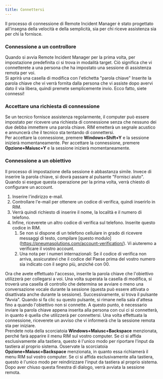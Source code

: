 ```yaml
---
title: Connettersi
---
```



Il processo di connessione di Remote Incident Manager è stato progettato all'insegna della velocità e della semplicità, sia per chi riceve assistenza sia per chi la fornisce.

### Connessione a un controllore

Quando si avvia Remote Incident Manager per la prima volta, per impostazione predefinita ci si trova in modalità target. Ciò significa che vi connetterete a una persona che ha impostato una sessione di assistenza remota per voi.  
Si aprirà una casella di modifica con l'etichetta "parola chiave" Inserite la parola chiave che vi verrà fornita dalla persona che vi assiste dopo avervi dato il via libera, quindi premete semplicemente invio. Ecco fatto, siete connessi!

### Accettare una richiesta di connessione

Se un tecnico fornisce assistenza regolarmente, il computer può essere impostato per ricevere una richiesta di connessione senza che nessuno dei due debba immettere una parola chiave. RIM emetterà un segnale acustico e annuncerà che il tecnico sta tentando di connettersi.  
<Windows>Per accettare la connessione, premere **Windows+Shift+Y** e la sessione inizierà momentaneamente.</Windows>
<MacOS>Per accettare la connessione, premere **Opzione+Maiusc+Y** e la sessione inizierà momentaneamente.</MacOS>

### Connessione a un obiettivo

Il processo di impostazione della sessione è abbastanza simile. Invece di inserire la parola chiave, si dovrà passare al pulsante "Fornisci aiuto". Quando si esegue questa operazione per la prima volta, verrà chiesto di configurare un account.
1. Inserire l'indirizzo e-mail.
1. Controllare l'e-mail per ottenere un codice di verifica, quindi inserirlo in RIM.
1. Verrà quindi richiesto di inserire il nome, la località e il numero di telefono.
1. Infine, riceverete un altro codice di verifica sul telefono. Inserite questo codice in RIM.
    1. Se non si dispone di un telefono cellulare in grado di ricevere messaggi di testo, compilare [questo modulo] (https://pneumasolutions.com/account-verification/). Vi aiuteremo a verificare il vostro account.
    1. Una nota per i numeri internazionali: Se il codice di verifica non arriva, assicuratevi che il codice del Paese prima del vostro numero sia indicato con il segno più, anziché con 00.

Ora che avete effettuato l'accesso, inserite la parola chiave che l'obiettivo utilizzerà per collegarsi a voi. Una volta superata la casella di modifica, si troverà una casella di controllo che determina se avviare o meno una conversazione vocale durante la sessione (questa può essere attivata o disattivata anche durante la sessione). Successivamente, si trova il pulsante "Avvia". Quando si fa clic su questo pulsante, si rimane nella sala d'attesa fino a quando l'obiettivo non si connette. A questo punto, è necessario inviare la parola chiave appena inserita alla persona con cui ci si connetterà, in quanto è quella che utilizzerà per connettersi. Una volta effettuata la connessione, riceverete un avviso che vi informerà che la sessione remota sta per iniziare.  
<Windows>Prendete nota della scorciatoia **Windows+Maiusc+Backspace** menzionata, perché farà apparire il menu RIM sul vostro computer. Se ci si affida esclusivamente alla tastiera, questo è l'unico modo per riportare l'input da tastiera al proprio sistema.</Windows>
<MacOS>Osservate la scorciatoia **Opzione+Maiusc+Backspace** menzionata, in quanto essa richiamerà il menu RIM sul vostro computer. Se ci si affida esclusivamente alla tastiera, questo è l'unico modo per reindirizzare l'input da tastiera al proprio sistema.</MacOS>
Dopo aver chiuso questa finestra di dialogo, verrà avviata la sessione remota.
